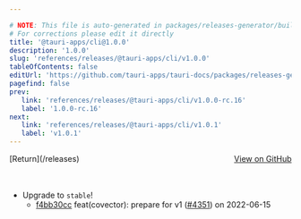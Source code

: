 ```yaml
---

# NOTE: This file is auto-generated in packages/releases-generator/build.ts
# For corrections please edit it directly
title: '@tauri-apps/cli@1.0.0'
description: '1.0.0'
slug: 'references/releases/@tauri-apps/cli/v1.0.0'
tableOfContents: false
editUrl: 'https://github.com/tauri-apps/tauri-docs/packages/releases-generator/build.ts'
pagefind: false
prev:
   link: 'references/releases/@tauri-apps/cli/v1.0.0-rc.16'
   label: '1.0.0-rc.16'
next:
   link: 'references/releases/@tauri-apps/cli/v1.0.1'
   label: 'v1.0.1'
---
```


			

<ReleaseSidebar slug="references/releases/@tauri-apps/cli"  packageName="@tauri-apps/cli" />

<div style="margin-bottom:3rem; display: flex; justify-content: space-between; align-items: center"><span>[Return](/releases)</span><span><a href="https://github.com/tauri-apps/tauri/releases/tag/@tauri-apps/cli-v1.0.0">View on GitHub</a></span></div>

- Upgrade to `stable`!
  - [f4bb30cc](https://www.github.com/tauri-apps/tauri/commit/f4bb30cc73d6ba9b9ef19ef004dc5e8e6bb901d3) feat(covector): prepare for v1 ([#4351](https://www.github.com/tauri-apps/tauri/pull/4351)) on 2022-06-15

